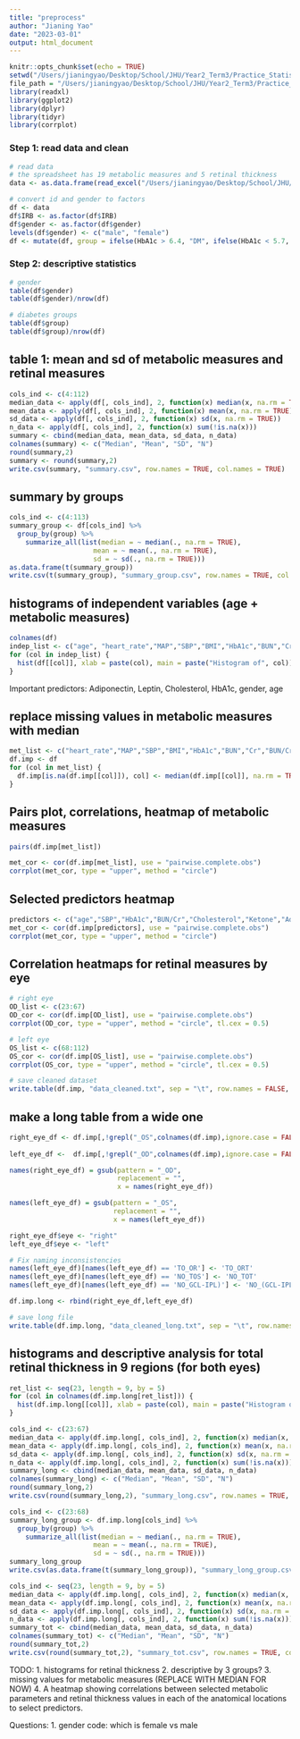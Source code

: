 ```yaml
---
title: "preprocess"
author: "Jianing Yao"
date: "2023-03-01"
output: html_document
---
```


```r
knitr::opts_chunk$set(echo = TRUE)
setwd("/Users/jianingyao/Desktop/School/JHU/Year2_Term3/Practice_Statistical_Consulting/Project/statistical_consulting_retina_project")
file_path = "/Users/jianingyao/Desktop/School/JHU/Year2_Term3/Practice_Statistical_Consulting/Project/statistical_consulting_retina_project"
library(readxl)
library(ggplot2)
library(dplyr)
library(tidyr)
library(corrplot)
```

### Step 1: read data and clean
```r
# read data
# the spreadsheet has 19 metabolic measures and 5 retinal thickness
data <- as.data.frame(read_excel("/Users/jianingyao/Desktop/School/JHU/Year2_Term3/Practice_Statistical_Consulting/Project/statistical_consulting_retina_project/Data/Sachdeva_Final_datasheet_OCT_metabolic_232023.xlsx"))

```

```r
# convert id and gender to factors
df <- data
df$IRB <- as.factor(df$IRB)
df$gender <- as.factor(df$gender)
levels(df$gender) <- c("male", "female")
df <- mutate(df, group = ifelse(HbA1c > 6.4, "DM", ifelse(HbA1c < 5.7, "Control", "Prediabetes")))
```

### Step 2: descriptive statistics
```r
# gender 
table(df$gender)
table(df$gender)/nrow(df)
```


```r
# diabetes groups
table(df$group)
table(df$group)/nrow(df)
```


## table 1: mean and sd of metabolic measures and retinal measures
```r
cols_ind <- c(4:112)
median_data <- apply(df[, cols_ind], 2, function(x) median(x, na.rm = TRUE))
mean_data <- apply(df[, cols_ind], 2, function(x) mean(x, na.rm = TRUE))
sd_data <- apply(df[, cols_ind], 2, function(x) sd(x, na.rm = TRUE))
n_data <- apply(df[, cols_ind], 2, function(x) sum(!is.na(x)))
summary <- cbind(median_data, mean_data, sd_data, n_data)
colnames(summary) <- c("Median", "Mean", "SD", "N")
round(summary,2)
summary <- round(summary,2)
write.csv(summary, "summary.csv", row.names = TRUE, col.names = TRUE)
```


## summary by groups

```r
cols_ind <- c(4:113)
summary_group <- df[cols_ind] %>% 
  group_by(group) %>%
    summarize_all(list(median = ~ median(., na.rm = TRUE), 
                     mean = ~ mean(., na.rm = TRUE), 
                     sd = ~ sd(., na.rm = TRUE)))
as.data.frame(t(summary_group))
write.csv(t(summary_group), "summary_group.csv", row.names = TRUE, col.names = TRUE)
```


## histograms of independent variables (age + metabolic measures)

```r
colnames(df)
indep_list <- c("age", "heart_rate","MAP","SBP","BMI","HbA1c","BUN","Cr","BUN/Cr","HDL","LDL","Triglycerides","Cholesterol","NEFA","Glucose","Ketone","Insulin","Adiponectin","Leptin","RAGE")
for (col in indep_list) {
  hist(df[[col]], xlab = paste(col), main = paste("Histogram of", col))
}

```


Important predictors: Adiponectin, Leptin, Cholesterol, HbA1c, gender, age


## replace missing values in metabolic measures with median
```r
met_list <- c("heart_rate","MAP","SBP","BMI","HbA1c","BUN","Cr","BUN/Cr","HDL","LDL","Triglycerides","Cholesterol","NEFA","Glucose","Ketone","Insulin","Adiponectin","Leptin","RAGE")
df.imp <- df
for (col in met_list) {
  df.imp[is.na(df.imp[[col]]), col] <- median(df.imp[[col]], na.rm = TRUE)
}
```




## Pairs plot, correlations, heatmap of metabolic measures

```r
pairs(df.imp[met_list])
```

```r
met_cor <- cor(df.imp[met_list], use = "pairwise.complete.obs")
corrplot(met_cor, type = "upper", method = "circle")
```

## Selected predictors heatmap

```r
predictors <- c("age","SBP","HbA1c","BUN/Cr","Cholesterol","Ketone","Adiponectin","Leptin","RAGE")
met_cor <- cor(df.imp[predictors], use = "pairwise.complete.obs")
corrplot(met_cor, type = "upper", method = "circle")
```


## Correlation heatmaps for retinal measures by eye
```r
# right eye
OD_list <- c(23:67)
OD_cor <- cor(df.imp[OD_list], use = "pairwise.complete.obs")
corrplot(OD_cor, type = "upper", method = "circle", tl.cex = 0.5)
```

```r
# left eye
OS_list <- c(68:112)
OS_cor <- cor(df.imp[OS_list], use = "pairwise.complete.obs")
corrplot(OS_cor, type = "upper", method = "circle", tl.cex = 0.5)
```


```r
# save cleaned dataset
write.table(df.imp, "data_cleaned.txt", sep = "\t", row.names = FALSE, col.names = TRUE)
```


## make a long table from a wide one

```r
right_eye_df <- df.imp[,!grepl("_OS",colnames(df.imp),ignore.case = FALSE)]
  
left_eye_df <-  df.imp[,!grepl("_OD",colnames(df.imp),ignore.case = FALSE)]

names(right_eye_df) = gsub(pattern = "_OD",
                           replacement = "",
                           x = names(right_eye_df))

names(left_eye_df) = gsub(pattern = "_OS",
                          replacement = "",
                          x = names(left_eye_df))

right_eye_df$eye <- "right"
left_eye_df$eye <- "left"

# Fix naming inconsistencies
names(left_eye_df)[names(left_eye_df) == 'TO_OR'] <- 'TO_ORT'
names(left_eye_df)[names(left_eye_df) == 'NO_TOS'] <- 'NO_TOT'
names(left_eye_df)[names(left_eye_df) == 'NO_GCL-IPL)'] <- 'NO_(GCL-IPL)'

df.imp.long <- rbind(right_eye_df,left_eye_df)
```



```r
# save long file
write.table(df.imp.long, "data_cleaned_long.txt", sep = "\t", row.names = FALSE, col.names = TRUE)
```


## histograms and descriptive analysis for total retinal thickness in 9 regions (for both eyes)


```r
ret_list <- seq(23, length = 9, by = 5)
for (col in colnames(df.imp.long[ret_list])) {
  hist(df.imp.long[[col]], xlab = paste(col), main = paste("Histogram of", col))
}
```


```r
cols_ind <- c(23:67)
median_data <- apply(df.imp.long[, cols_ind], 2, function(x) median(x, na.rm = TRUE))
mean_data <- apply(df.imp.long[, cols_ind], 2, function(x) mean(x, na.rm = TRUE))
sd_data <- apply(df.imp.long[, cols_ind], 2, function(x) sd(x, na.rm = TRUE))
n_data <- apply(df.imp.long[, cols_ind], 2, function(x) sum(!is.na(x)))
summary_long <- cbind(median_data, mean_data, sd_data, n_data)
colnames(summary_long) <- c("Median", "Mean", "SD", "N")
round(summary_long,2)
write.csv(round(summary_long,2), "summary_long.csv", row.names = TRUE, col.names = TRUE)
```


```r
cols_ind <- c(23:68)
summary_long_group <- df.imp.long[cols_ind] %>% 
  group_by(group) %>%
    summarize_all(list(median = ~ median(., na.rm = TRUE), 
                     mean = ~ mean(., na.rm = TRUE), 
                     sd = ~ sd(., na.rm = TRUE)))
summary_long_group
write.csv(as.data.frame(t(summary_long_group)), "summary_long_group.csv", row.names = TRUE, col.names = TRUE)

```


```r
cols_ind <- seq(23, length = 9, by = 5)
median_data <- apply(df.imp.long[, cols_ind], 2, function(x) median(x, na.rm = TRUE))
mean_data <- apply(df.imp.long[, cols_ind], 2, function(x) mean(x, na.rm = TRUE))
sd_data <- apply(df.imp.long[, cols_ind], 2, function(x) sd(x, na.rm = TRUE))
n_data <- apply(df.imp.long[, cols_ind], 2, function(x) sum(!is.na(x)))
summary_tot <- cbind(median_data, mean_data, sd_data, n_data)
colnames(summary_tot) <- c("Median", "Mean", "SD", "N")
round(summary_tot,2)
write.csv(round(summary_tot,2), "summary_tot.csv", row.names = TRUE, col.names = TRUE)

```



TODO:
1. histograms for retinal thickness 
2. descriptive by 3 groups?
3. missing values for metabolic measures (REPLACE WITH MEDIAN FOR NOW)
4. A heatmap showing correlations between selected metabolic parameters and retinal thickness values in each of the anatomical locations to select predictors.  




Questions: 
1. gender code: which is female vs male



